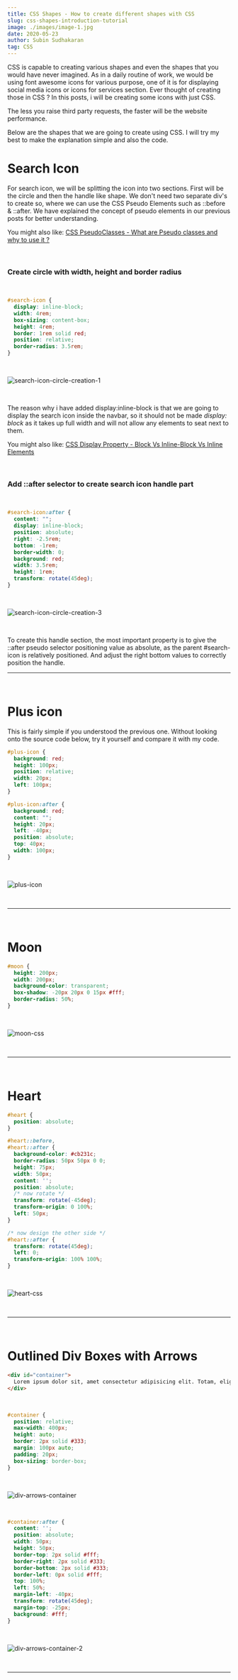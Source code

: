 ```yaml
---
title: CSS Shapes - How to create different shapes with CSS
slug: css-shapes-introduction-tutorial
image: ./images/image-1.jpg
date: 2020-05-23
author: Subin Sudhakaran
tag: CSS
---
```


<div className="posts-wrapper">

CSS is capable to creating various shapes and even the shapes that you would have never imagined. As in a daily routine of work, we would be using font awesome icons for various purpose, one of it is for displaying social media icons or icons for services section. Ever thought of creating those in CSS ? In this posts, i will be creating some icons with just CSS.

<div className="blockquote">
The less you raise third party requests, the faster will be the website performance.
</div>

Below are the shapes that we are going to create using CSS. I will try my best to make the explanation simple and also the code.

# Search Icon

For search icon, we will be splitting the icon into two sections. First will be the circle and then the handle like shape. We don't need two separate div's to create so, where we can use the CSS Pseudo Elements such as ::before & ::after. We have explained the concept of pseudo elements in our previous posts for better understanding.

<div className="post-recommendation">

<span className="previous-post">You might also like: </span><a href="https://www.javascriptwillrule.com/css-pseudo-selectors-explained" target="_blank" aria-label="pwa explained blog post link"> CSS PseudoClasses - What are Pseudo classes and why to use it ?</a>

</div>
<br/>

### Create circle with width, height and border radius

<br/>

```css
#search-icon {
  display: inline-block;
  width: 4rem;
  box-sizing: content-box;
  height: 4rem;
  border: 1rem solid red;
  position: relative;
  border-radius: 3.5rem;
}
```
<br/>

![search-icon-circle-creation-1](./images/circle_2.PNG)

<br/>

The reason why i have added display:inline-block is that we are going to display the search icon inside the navbar, so it should not be made _display: block_ as it takes up full width and will not allow any elements to seat next to them.

<div className="post-recommendation">

<span className="previous-post">You might also like: </span><a href="https://www.javascriptwillrule.com/css-inline-inlineblock-block-display-property" target="_blank" aria-label="pwa explained blog post link"> CSS Display Property - Block Vs Inline-Block Vs Inline Elements</a>

</div>
<br/>

### Add ::after selector to create search icon handle part

<br/>

```css
#search-icon:after {
  content: "";
  display: inline-block;
  position: absolute;
  right: -2.5rem;
  bottom: -1rem;
  border-width: 0;
  background: red;
  width: 3.5rem;
  height: 1rem;
  transform: rotate(45deg);
}
```

<br/>

![search-icon-circle-creation-3](./images/circle_3.PNG)

<br/>

To create this handle section, the most important property is to give the ::after pseudo selector positioning value as absolute, as the parent #search-icon is relatively positioned. And adjust the right bottom values to correctly position the handle. 

<hr/>

<br/>

# Plus icon

This is fairly simple if you understood the previous one. Without looking onto the source code below, try it yourself and compare it with my code.

```css
#plus-icon {
  background: red;
  height: 100px;
  position: relative;
  width: 20px;
  left: 100px;
}

#plus-icon:after {
  background: red;
  content: "";
  height: 20px;
  left: -40px;
  position: absolute;
  top: 40px;
  width: 100px;
}
```

<br/>

![plus-icon](./images/plus_2.PNG)

<br/>

<hr/>

<br/>

# Moon

```css
#moon {
  height: 200px;
  width: 200px;
  background-color: transparent;
  box-shadow: -20px 20px 0 15px #fff;
  border-radius: 50%;
}
```

<br/>

![moon-css](./images/moon.PNG)

<br/>

<hr/>

<br/>


# Heart

```css
#heart {
  position: absolute;
}

#heart::before,
#heart::after {
  background-color: #cb231c;
  border-radius: 50px 50px 0 0;
  height: 75px;
  width: 50px;
  content: '';
  position: absolute;
  /* now rotate */
  transform: rotate(-45deg);
  transform-origin: 0 100%;
  left: 50px;
}

/* now design the other side */
#heart::after {
  transform: rotate(45deg);
  left: 0;
  transform-origin: 100% 100%;
}
```

<br/>

![heart-css](./images/heart.PNG)

<br/>

<hr/>

<br/>

# Outlined Div Boxes with Arrows

```html
<div id="container">
  Lorem ipsum dolor sit, amet consectetur adipisicing elit. Totam, eligendi ea. Voluptatum nisi, aperiam quidem corporis sint deleniti, fuga numquam corrupti, modi harum aliquam. Asperiores eius tenetur debitis sint corrupti.
</div>
```

<br/>

```css
#container {
  position: relative;
  max-width: 400px;
  height: auto;
  border: 2px solid #333;
  margin: 100px auto;
  padding: 20px;
  box-sizing: border-box;
}
```

<br/>

![div-arrows-container](./images/div_arrows.PNG)

<br/>

```css
#container:after {
  content: '';
  position: absolute;
  width: 50px;
  height: 50px;
  border-top: 2px solid #fff;
  border-right: 2px solid #333;
  border-bottom: 2px solid #333;
  border-left: 0px solid #fff;
  top: 100%;
  left: 50%;
  margin-left: -40px;
  transform: rotate(45deg);
  margin-top: -25px;
  background: #fff;
}
```

<br/>

![div-arrows-container-2](./images/div_arrows_2.PNG)

<br/>

<hr/>

<br/>

</div>